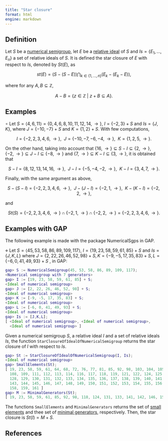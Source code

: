 ```yaml
---
title: "Star closure"
format: html
engine: markdown
---
```


<!-- -->

## Definition

Let $S$ be a [numerical semigroup](../Basic-concepts/Numerical-semigroup.qmd), let $E$ be a [relative ideal](Relative-ideal.qmd) of $S$ and $Is = \{E_1, \ldots, E_n\}$ a set of relative ideals of $S$. It is defined the star closure of $E$ with respect to $Is$, denoted by $St(E)$, as

$$
st(E) = (S - (S - E)) \bigcap_{k \in \{1, \ldots, n\}} (E_k - (E_k - E)),
$$

where for any $A,B \subseteq \mathbb{Z}$,

$$
A - B = \{z \in \mathbb{Z} ~ | ~ z + B \subseteq A\}.
$$

## Examples

$\circ$ Let $S = \langle 4, 6, 11 \rangle = \{ 0, 4, 6, 8, 10, 11, 12, 14, \rightarrow \}$, $I = \{-2, 3\} + S$ and $Is = \{J,K\}$, where $J = \{-10, -7\} + S$ and $K = \{1, 2\} + S$. With few computations,

$$
I = \{-2, 2, 3, 4, 6, \rightarrow\}, ~~ J = \{ -10, -7, -6, -4, \rightarrow\}, ~~ K = \{1, 2, 5, \rightarrow\}.
$$

On the other hand, taking into account that $\{16, \rightarrow \} \subseteq S - I \subseteq \{2, \rightarrow\}$, $\{-2,\rightarrow\} \subseteq J - I \subseteq \{-8, \rightarrow\}$ and $\{7, \rightarrow\} \subseteq K - I \subseteq \{3, \rightarrow \}$, it is obtained that

$$
S - I = \{8, 12, 13, 14, 16, \rightarrow\}, ~~ J - I = \{-5, -4, -2, \rightarrow\}, ~~ K - I = \{3, 4, 7, \rightarrow\}.
$$

Finally, with the same argument as above,

$$
S - (S - I) = \{-2, 2, 3, 4, 6, \rightarrow\}, ~~ J - (J - I) = \{-2, 1, \rightarrow\}, ~~ K - (K - I) = \{-2, 2, \rightarrow\},
$$

and

$$
St(S) = \{-2, 2, 3, 4, 6, \rightarrow\} \cap \{-2, 1, \rightarrow\} \cap \{-2, 2, \rightarrow\} = \{-2, 2, 3, 4, 6, \rightarrow\}.
$$

## Examples with GAP

The following example is made with the package NumericalSgps in GAP.

$\diamond$ Let $S = \langle 45, 53, 58, 86, 89, 109, 117 \rangle$, $I = \{19, 23, 58, 59, 61, 85 \} + S$ and $Is = \{J, K, L\}$ where $J = \{ 2, 22, 26, 46, 52, 98\} + S, K = \{-9, -5, 17, 35, 83 \} + S, L = \{-6, 0, 41, 49, 93 \} + S$ , in GAP:

``` gap
gap> S := NumericalSemigroup(45, 53, 58, 86, 89, 109, 117);
<Numerical semigroup with 7 generators>
gap> I := [19, 23, 58, 59, 61, 85] + S;
<Ideal of numerical semigroup>
gap> J := [2, 22, 26, 46, 52, 98] + S;
<Ideal of numerical semigroup>
gap> K := [-9, -5, 17, 35, 83] + S;
<Ideal of numerical semigroup>
gap> L := [-6, 0, 41, 49, 93] + S;
<Ideal of numerical semigroup>
gap> Is := [J,K,L];
[ <Ideal of numerical semigroup>, <Ideal of numerical semigroup>,
  <Ideal of numerical semigroup> ]
```

Given a numerical semigroup $S$, a relative ideal $I$ and a set of relative ideals $Is$, the function `StarClosureOfIdealOfNumericalSemigroup` returns the star closure of $I$ with respect to $Is$.

``` gap
gap> St := StarClosureOfIdealOfNumericalSemigroup(I, Is);
<Ideal of numerical semigroup>
gap> SmallElements(St);
[ 19, 23, 58, 59, 61, 64, 68, 72, 76, 77, 81, 85, 92, 98, 103, 104, 105, 106,
  108, 109, 111, 112, 113, 114, 116, 117, 118, 119, 121, 122, 124, 125, 126,
  128, 129, 130, 131, 132, 133, 134, 135, 136, 137, 138, 139, 140, 141, 142,
  143, 144, 145, 146, 147, 148, 149, 150, 151, 152, 153, 154, 155, 156, 157,
  158, 159, 161 ]
gap> M := MinimalGenerators(St);
[ 19, 23, 58, 59, 61, 85, 92, 98, 118, 124, 131, 133, 141, 142, 146, 152, 155 ]
```

The functions `SmallElements` and `MinimalGenerators` returns the set of [small elements](Left-elements-ideal.qmd) and thee set of [minimal generators](Minimal-set-generators-ideal.qmd), respectively. Then, the star closure is $St(I) = M + S$.

## References
